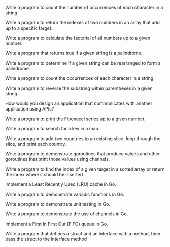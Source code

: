 Write a program to count the number of occurrences of each character in a string.

Write a program to return the indexes of two numbers in an array that add up to a specific target.

Write a program to calculate the factorial of all numbers up to a given number.

Write a program that returns true if a given string is a palindrome.

Write a program to determine if a given string can be rearranged to form a palindrome.

Write a program to count the occurrences of each character in a string.

Write a program to reverse the substring within parentheses in a given string.

How would you design an application that communicates with another application using APIs?

Write a program to print the Fibonacci series up to a given number.

Write a program to search for a key in a map.

Write a program to add two countries to an existing slice, loop through the slice, and print each country.

Write a program to demonstrate goroutines that produce values and other goroutines that print those values using channels.

Write a program to find the index of a given target in a sorted array or return the index where it should be inserted.

Implement a Least Recently Used (LRU) cache in Go.

Write a program to demonstrate variadic functions in Go.

Write a program to demonstrate unit testing in Go.

Write a program to demonstrate the use of channels in Go.

Implement a First In First Out (FIFO) queue in Go.

Write a program that defines a struct and an interface with a method, then pass the struct to the interface method